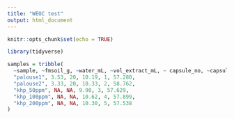 ```yaml
---
title: "WEOC test"
output: html_document
---
```


```r
knitr::opts_chunk$set(echo = TRUE)

library(tidyverse)
```


```r
samples = tribble(
  ~sample, ~fmsoil_g, ~water_mL, ~vol_extract_mL, ~ capsule_no, ~capsule_wt_mg,
  "palouse1", 3.53, 20, 10.19, 1, 57.280,
  "palouse2", 3.33, 20, 10.33, 2, 58.762, 
  "khp_50ppm", NA, NA, 9.90, 3, 57.629,
  "khp_100ppm", NA, NA, 10.62, 4, 57.899,
  "khp_200ppm", NA, NA, 10.30, 5, 57.538
)


```

